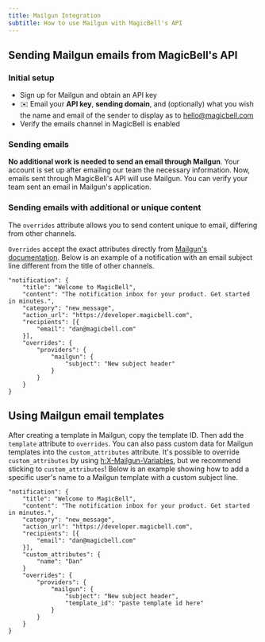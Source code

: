 ```yaml
---
title: Mailgun Integration
subtitle: How to use Mailgun with MagicBell's API
---
```


## Sending Mailgun emails from MagicBell's API

### Initial setup

- Sign up for Mailgun and obtain an API key
- ✉️ Email your **API key**, **sending domain**, and (optionally) what you wish the name and email of the sender to display as to hello@magicbell.com
- Verify the emails channel in MagicBell is enabled

### Sending emails

**No additional work is needed to send an email through Mailgun**. Your account is set up after emailing our team the necessary information. Now, emails sent through MagicBell's API will use Mailgun. You can verify your team sent an email in Mailgun's application.

### Sending emails with additional or unique content

The `overrides` attribute allows you to send content unique to email, differing from other channels.

`Overrides` accept the exact attributes directly from [Mailgun's documentation](https://documentation.mailgun.com/en/latest/api-sending.html#sending). Below is an example of a notification with an email subject line different from the title of other channels.

```shell hideHeader
"notification": {
    "title": "Welcome to MagicBell",
    "content": "The notification inbox for your product. Get started in minutes.",
    "category": "new_message",
    "action_url": "https://developer.magicbell.com",
    "recipients": [{
        "email": "dan@magicbell.com"
    }],
    "overrides": {
        "providers": {
            "mailgun": {
                "subject": "New subject header"
            }
        }
    }
}
```

## Using Mailgun email templates

After creating a template in Mailgun, copy the template ID. Then add the `template` attribute to `overrides`. You can also pass custom data for Mailgun templates into the `custom_attributes` attribute. It's possible to override `custom_attributes` by using [h:X-Mailgun-Variables](https://documentation.mailgun.com/en/latest/user_manual.html#templates), but we recommend sticking to `custom_attributes`! Below is an example showing how to add a specific user's name to a Mailgun template with a custom subject line.

```shell hideHeader
"notification": {
    "title": "Welcome to MagicBell",
    "content": "The notification inbox for your product. Get started in minutes.",
    "category": "new_message",
    "action_url": "https://developer.magicbell.com",
    "recipients": [{
        "email": "dan@magicbell.com"
    }],
    "custom_attributes": {
        "name": "Dan"
    }
    "overrides": {
        "providers": {
            "mailgun": {
                "subject": "New subject header",
                "template_id": "paste template id here"
            }
        }
    }
}
```